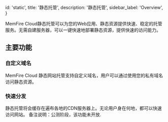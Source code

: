 
  id: 'static',
  title: '静态托管',
  description: '静态托管',
  sidebar_label: 'Overview',
}

MemFire Cloud静态托管可以为您的Web应用、静态资源提供快速、稳定的托管服务。无需自建服务器，可以一键快速地部署静态资源，提供快速的访问能力。


## 主要功能

### 自定义域名

MemFire Cloud 静态网站托管支持自定义域名，用户可以通过使用您的私有域名访问静态资源。

### 快速分发

静态托管将会缓存在遍布各地的CDN服务器上。无论用户身在何地，都可以快速访问网站。
备注说明：公测阶段，该功能未开放.






